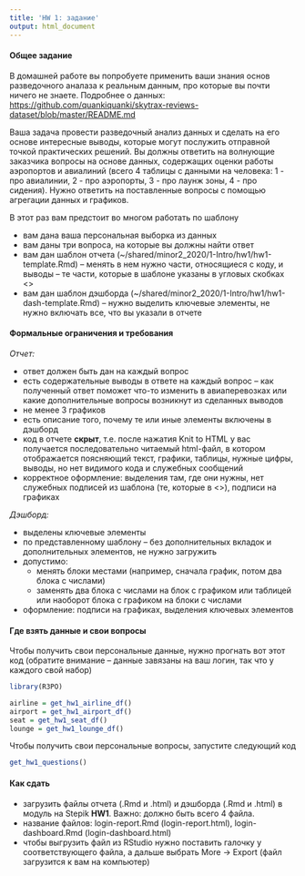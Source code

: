 ```yaml
---
title: 'HW 1: задание'
output: html_document
---
```


#### Общее задание

В домашней работе вы попробуете применить ваши знания основ разведочного аналаза к реальным данным, про которые вы почти ничего не знаете. Подробнее о данных:
<https://github.com/quankiquanki/skytrax-reviews-dataset/blob/master/README.md>

Ваша задача провести разведочный анализ данных и сделать на его основе интересные выводы, которые могут послужить отправной точкой практических решений. Вы должны ответить на волнующие заказчика вопросы на основе данных, содержащих оценки работы аэропортов и авиалиний (всего 4 таблицы с данными на человека: 1 - про авиалинии, 2 - про аэропорты, 3 - про лаунж зоны, 4 - про сидения). 
Нужно ответить на поставленные вопросы с помощью агрегации данных и графиков.

В этот раз вам предстоит во многом работать по шаблону

* вам дана ваша персональная выборка из данных
* вам даны три вопроса, на которые вы должны найти ответ
* вам дан шаблон отчета (~/shared/minor2_2020/1-Intro/hw1/hw1-template.Rmd) -- менять в нем нужно части, относящиеся с коду, и выводы -- те части, которые в шаблоне указаны в угловых скобках <>
* вам дан шаблон дэшборда (~/shared/minor2_2020/1-Intro/hw1/hw1-dash-template.Rmd) -- нужно выделить ключевые элементы, не нужно включать все, что вы указали в отчете 

#### Формальные ограничения и требования

*Отчет:*

* ответ должен быть дан на каждый вопрос
* есть содержательные выводы в ответе на каждый вопрос -- как полученный ответ поможет что-то изменить в авиаперевозках или какие дополнительные вопросы возникнут из сделанных выводов
* не менее 3 графиков
* есть описание того, почему те или иные элементы включены в дэшборд
* код в отчете **скрыт**, т.е. после нажатия Knit to HTML у вас получается последовательно читаемый html-файл, в котором отображается поясняющий текст, графики, таблицы, нужные цифры, выводы, но нет видимого кода и служебных сообщений
* корректное оформление: выделения там, где они нужны, нет служебных подписей из шаблона (те, которые в <>), подписи на графиках

*Дэшборд:*

* выделены ключевые элементы
* по представленному шаблону -- без дополнительных вкладок и дополнительных элементов, не нужно загружить
* допустимо: 
   * менять блоки местами (например, сначала график, потом два блока с числами)
   * заменять два блока с числами на блок с графиком или таблицей или наоборот блока с графиком на блоки с числами
* оформление: подписи на графиках, выделения ключевых элементов

#### Где взять данные и свои вопросы

Чтобы получить свои персональные данные, нужно прогнать вот этот код (обратите внимание -- данные завязаны на ваш логин, так что у каждого свой набор)

```r
library(R3PO)

airline = get_hw1_airline_df()
airport = get_hw1_airport_df()
seat = get_hw1_seat_df()
lounge = get_hw1_lounge_df()
```

Чтобы получить свои персональные вопросы, запустите следующий код

```r
get_hw1_questions()
```


#### Как сдать

* загрузить файлы отчета (.Rmd и .html) и дэшборда (.Rmd и .html) в модуль на Stepik **HW1**. Важно: должно быть всего 4 файла.
* название файлов: login-report.Rmd (login-report.html), login-dashboard.Rmd (login-dashboard.html)
* чтобы выгрузить файл из RStudio нужно поставить галочку у соответствующего файла, а дальше выбрать More -> Export (файл загрузится к вам на компьютер)
